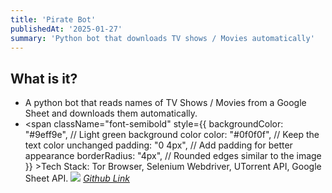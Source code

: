 ```yaml
---
title: 'Pirate Bot'
publishedAt: '2025-01-27'
summary: 'Python bot that downloads TV shows / Movies automatically'
---
```


## What is it?

- A python bot that reads names of TV Shows / Movies from a Google Sheet and downloads them automatically.
- <span
          className="font-semibold"
          style={{
            backgroundColor: "#9eff9e", // Light green background color
            color: "#0f0f0f", // Keep the text color unchanged
            padding: "0 4px", // Add padding for better appearance
            borderRadius: "4px", // Rounded edges similar to the image
          }}
        >Tech Stack</span>: Tor Browser, Selenium Webdriver, UTorrent API, Google Sheet API.
<img src = "../../pirate-bot.png"> </img>
<i>[Github Link](https://github.com/udeet27/pirate)</i>